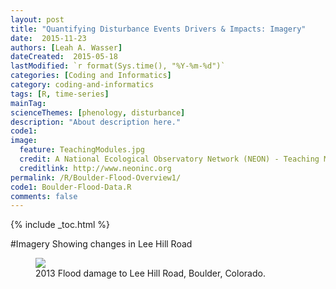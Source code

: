 ```yaml
---
layout: post
title: "Quantifying Disturbance Events Drivers & Impacts: Imagery"
date:  2015-11-23
authors: [Leah A. Wasser]
dateCreated:  2015-05-18
lastModified: `r format(Sys.time(), "%Y-%m-%d")`
categories: [Coding and Informatics]
category: coding-and-informatics
tags: [R, time-series]
mainTag:
scienceThemes: [phenology, disturbance]
description: "About description here."
code1:
image:
  feature: TeachingModules.jpg
  credit: A National Ecological Observatory Network (NEON) - Teaching Module
  creditlink: http://www.neoninc.org
permalink: /R/Boulder-Flood-Overview1/
code1: Boulder-Flood-Data.R
comments: false
---
```


{% include _toc.html %}


#Imagery Showing changes in Lee Hill Road

<figure>

<img src="http://neonhighered.org/websiteGraphics/2013-Boulder-flood-data.gif
">
<figcaption>2013 Flood damage to Lee Hill Road, Boulder, Colorado.
</figcaption>
</figure>
